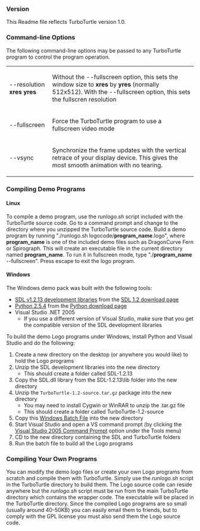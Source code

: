 
=== Version ===
This Readme file reflects TurboTurtle version 1.0.

=== Command-line Options ===
The following command-line options may be passed to any TurboTurtle program to control the program operation.

{| class="wikitable"
|-
| --resolution '''xres''' '''yres''' || Without the --fullscreen option, this sets the window size to '''xres''' by '''yres''' (normally 512x512).  With the --fullscreen option, this sets the fullscren resolution 
|-
| --fullscreen || Force the TurboTurtle program to use a fullscreen video mode 
|-
| --vsync || Synchronize the frame updates with the vertical retrace of your display device.  This gives the most smooth animation with no tearing. 
|}

=== Compiling Demo Programs ===

====Linux====
To compile a demo program, use the ''runlogo.sh'' script included with the TurboTurtle source code.  Go to a command prompt and change to the directory where you unzipped the TurboTurtle source code.  Build a demo program by running "./runlogo.sh logocode/'''program_name'''.logo", where '''program_name''' is one of the included demo files such as DragonCurve Fern or Spirograph.  This will create an executable file in the current directory named '''program_name'''.  To run it in fullscreen mode, type "./'''program_name''' --fullscreen".  Press escape to exit the logo program.

====Windows====
The Windows demo pack was built with the following tools:
* [http://www.libsdl.org/release/SDL-devel-1.2.13-VC8.zip SDL v1.2.13 development libraries] from the [http://www.libsdl.org/download-1.2.php SDL 1.2 download page]
* [http://www.python.org/ftp/python/2.5.4/python-2.5.4.msi Python 2.5.4] from the [http://www.python.org/download/ Python download page]
* Visual Studio .NET 2005
** If you use a different version of Visual Studio, make sure that you get the compatible version of the SDL development libraries

To build the demo Logo programs under Windows, install Python and Visual Studio and do the following:
# Create a new directory on the desktop (or anywhere you would like) to hold the Logo programs
# Unzip the SDL development libraries into the new directory
#* This should create a folder called SDL-1.2.13
# Copy the SDL.dll library from the SDL-1.2.13\lib folder into the new directory
# Unzip the <code>TurboTurtle-1.2-source.tar.gz</code> package into the new directory
#* You may need to install Cygwin or WinRAR to unzip the .tar.gz file
#* This should create a folder called TurboTurtle-1.2-source
# Copy this [http://www.fascinationsoftware.com/FS/media/turboturtle/Win32_Batch_Build.txt Windows Batch File] into the new directory
# Start Visual Studio and open a VS command prompt (by clicking the <u>Visual Studio 2005 Command Prompt</u> option under the Tools menu)
# CD to the new directory containing the SDL and TurboTurtle folders
# Run the batch file to build all the Logo programs

=== Compiling Your Own Programs ===
You can modify the demo logo files or create your own Logo programs from scratch and compile them with TurboTurtle.  Simply use the ''runlogo.sh'' script in the TurboTurtle directory to build them.  The Logo source code can reside anywhere but the ''runlogo.sh'' script must be run from the main TurboTurtle directory which contains the wrapper code.  The executable will be placed in the TurboTurtle directory.  Since the compiled Logo programs are so small (usually around 40-50KB) you can easily email them to friends, but to comply with the GPL license you must also send them the Logo source code.
